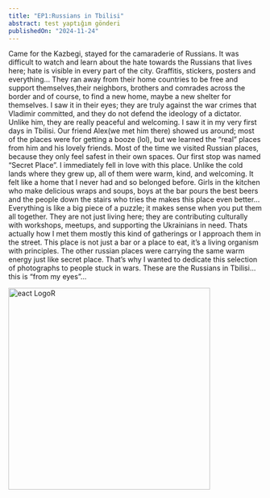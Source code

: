 ```yaml
---
title: "EP1:Russians in Tbilisi"
abstract: test yaptığım gönderi
publishedOn: "2024-11-24"
---
```

Came for the Kazbegi, stayed for the camaraderie of Russians. It was difficult to watch and learn about the hate towards the Russians that lives here; hate is visible in every part of the city. Graffitis, stickers, posters and everything... They ran away from their home countries to be free and support themselves,their neighbors, brothers and comrades across the border and of course, to find a new home, maybe a new shelter for themselves. I saw it in their eyes; they are truly against the war crimes that Vladimir committed, and they do not defend the ideology of a dictator. Unlike him, they are really peaceful and welcoming. I saw it in my very first days in Tbilisi. Our friend Alex(we met him there) showed us around; most of the places were for getting a booze (lol), but we learned the “real” places from him and his lovely friends. Most of the time we visited Russian places, because they only feel safest in their own spaces. Our first stop was named “Secret Place”. I immediately fell in love with this place. Unlike the cold lands where they grew up, all of them were warm, kind, and welcoming. It felt like a home that I never had and so belonged before. Girls in the kitchen who make delicious wraps and soups, boys at the bar pours the best beers and the people down the stairs who tries the makes this place even better... Everything is like a big piece of a puzzle; it makes sense when you put them all together. They are not just living here;
they are contributing culturally with workshops, meetups, and supporting the Ukrainians in need. Thats actually how I met them mostly this kind of gatherings or I approach them in the street. This place is not just a bar or a place to eat, it’s a living organism with principles. The other russian places were carrying the same warm energy just like secret place. That’s why I wanted to dedicate this selection of photographs
to people stuck in wars. These are the Russians in Tbilisi... this is “from my eyes”...

<img src="/me.jpg" alt="eact LogoR" width="400" />
